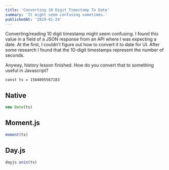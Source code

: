 ```yaml
---
title: 'Converting 10 Digit Timestamp To Date'
summary: 'It might seem confusing sometimes.'
publishedAt: '2019-01-24'
---
```


Converting/reading 10 digit timestamp might seem confusing. I found this value in a field of a JSON response from an API where I was expecting a date. At the first, I couldn't figure out how to convert it to date for UI. After some research I found that the 10-digit timestamps represent the number of seconds.

Anyway, history lesson finished. How do you convert that to something useful in Javascript?

```jsx:Timestamp
const ts = 1504095567183
```

## Native

```jsx
new Date(ts)
```

## Moment.js

```jsx
moment(ts)
```

## Day.js

```jsx
dayjs.unix(ts)
```
